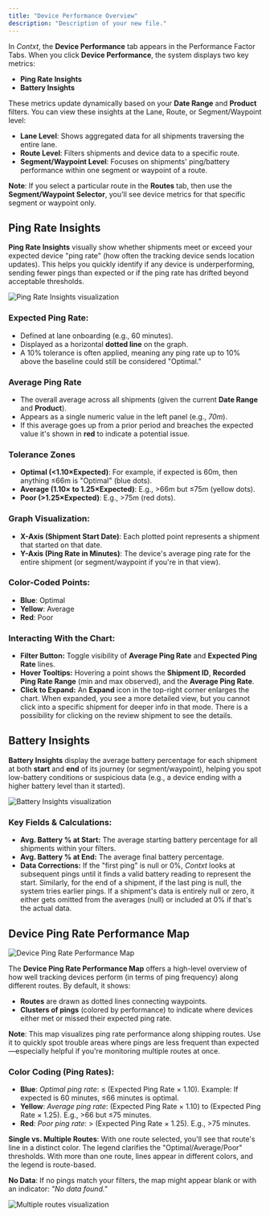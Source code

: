 ```yaml
---
title: "Device Performance Overview"
description: "Description of your new file."
---
```


In *Contxt*, the **Device Performance** tab appears in the Performance Factor Tabs. When you click **Device Performance**, the system displays two key metrics:

- **Ping Rate Insights**
- **Battery Insights**

These metrics update dynamically based on your **Date Range** and **Product** filters. You can view these insights at the Lane, Route, or Segment/Waypoint level:

- **Lane Level**: Shows aggregated data for all shipments traversing the entire lane.
- **Route Level**: Filters shipments and device data to a specific route.
- **Segment/Waypoint Level**: Focuses on shipments' ping/battery performance within one segment or waypoint of a route.

**Note**: If you select a particular route in the **Routes** tab, then use the **Segment/Waypoint Selector**, you'll see device metrics for that specific segment or waypoint only.

## Ping Rate Insights

**Ping Rate Insights** visually show whether shipments meet or exceed your expected device "ping rate" (how often the tracking device sends location updates). This helps you quickly identify if any device is underperforming, sending fewer pings than expected or if the ping rate has drifted beyond acceptable thresholds.

![Ping Rate Insights visualization](/n43.png)

### Expected Ping Rate:

- Defined at lane onboarding (e.g., 60 minutes).
- Displayed as a horizontal **dotted line** on the graph.
- A 10% tolerance is often applied, meaning any ping rate up to 10% above the baseline could still be considered "Optimal."

### Average Ping Rate

- The overall average across all shipments (given the current **Date Range** and **Product**).
- Appears as a single numeric value in the left panel (e.g., *70m*).
- If this average goes up from a prior period and breaches the expected value it's shown in **red** to indicate a potential issue.

### Tolerance Zones

- **Optimal (<1.10×Expected)**: For example, if expected is 60m, then anything ≤66m is "Optimal" (blue dots).
- **Average (1.10× to 1.25×Expected)**: E.g., >66m but ≤75m (yellow dots).
- **Poor (>1.25×Expected)**: E.g., >75m (red dots).

### Graph Visualization:

- **X-Axis (Shipment Start Date)**: Each plotted point represents a shipment that started on that date.
- **Y-Axis (Ping Rate in Minutes)**: The device's average ping rate for the entire shipment (or segment/waypoint if you're in that view).

### Color-Coded Points:

- **Blue**: Optimal
- **Yellow**: Average
- **Red**: Poor

### Interacting With the Chart:

- **Filter Button:** Toggle visibility of **Average Ping Rate** and **Expected Ping Rate** lines.
- **Hover Tooltips:** Hovering a point shows the **Shipment ID**, **Recorded Ping Rate Range** (min and max observed), and the **Average Ping Rate**.
- **Click to Expand:** An **Expand** icon in the top-right corner enlarges the chart. When expanded, you see a more detailed view, but you cannot click into a specific shipment for deeper info in that mode. There is a possibility for clicking on the review shipment to see the details.

## Battery Insights

**Battery Insights** display the average battery percentage for each shipment at both **start** and **end** of its journey (or segment/waypoint), helping you spot low-battery conditions or suspicious data (e.g., a device ending with a higher battery level than it started).

![Battery Insights visualization](/n44.png)

### Key Fields & Calculations:

- **Avg. Battery % at Start:** The average starting battery percentage for all shipments within your filters.
- **Avg. Battery % at End:** The average final battery percentage.
- **Data Corrections:** If the "first ping" is null or 0%, *Contxt* looks at subsequent pings until it finds a valid battery reading to represent the start. Similarly, for the end of a shipment, if the last ping is null, the system tries earlier pings. If a shipment's data is entirely null or zero, it either gets omitted from the averages (null) or included at 0% if that's the actual data.

## Device Ping Rate Performance Map

![Device Ping Rate Performance Map](/n45.png)

The **Device Ping Rate Performance Map** offers a high-level overview of how well tracking devices perform (in terms of ping frequency) along different routes. By default, it shows:

- **Routes** are drawn as dotted lines connecting waypoints.
- **Clusters of pings** (colored by performance) to indicate where devices either met or missed their expected ping rate.

**Note**: This map visualizes ping rate performance along shipping routes. Use it to quickly spot trouble areas where pings are less frequent than expected—especially helpful if you're monitoring multiple routes at once.

### Color Coding (Ping Rates):

- **Blue**: *Optimal ping rate*: ≤ (Expected Ping Rate × 1.10). Example: If expected is 60 minutes, ≤66 minutes is optimal.
- **Yellow**: *Average ping rate*: (Expected Ping Rate × 1.10) to (Expected Ping Rate × 1.25). E.g., >66 but ≤75 minutes.
- **Red**: *Poor ping rate*: > (Expected Ping Rate × 1.25). E.g., >75 minutes.

**Single vs. Multiple Routes**: With one route selected, you'll see that route's line in a distinct color. The legend clarifies the "Optimal/Average/Poor" thresholds. With more than one route, lines appear in different colors, and the legend is route-based.

**No Data**: If no pings match your filters, the map might appear blank or with an indicator: *"No data found."*

![Multiple routes visualization](/n46.png)